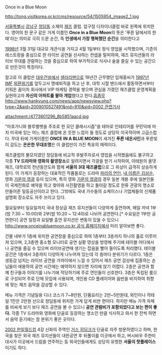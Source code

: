 Once in a Blue Moon

http://tong.visitkorea.or.kr/cms/resource/54/1505954_image2_1.jpg

[[서울특별시]] [[강남구]] [[청담동]] 소재의 [[재즈]] 클럽. 압구정 디자이너클럽 바로 왼쪽에 위치한다. 영어의 한 문구 같은 가게 이름인 '''Once in a Blue Moon'''의 뜻은 '푸른 달에서의 한때'라는 의미로 극히 드문 순간, 즉 '''인생에서 가장 행복했던 순간'''을 의미한다고

[[1998년]] 3월 31일 대규모 개관식을 가지고 4월 1일부터 정식 영업을 시작했으며, 기존의 레스토랑을 중심으로 한 라이브 공연을 선사하는 컨셉을 탈피하여, 재즈 뮤지션들의 라이브 무대를 관람하는 것을 중심으로 하여 부가적으로 식사나 술을 즐길 수 있는 공간으로 만든것이 특징이다. 

참고로 이 클럽은 [[대우건설]]에서 [[샐러리맨]]으로 19년간 근무했던 임재홍씨가 [[1997년]] [[IMF]] [[외환위기]]를 앞두고서 명예퇴직을 하고 난 후, 대학 시절 밴드에서 활동하면서부터 키워온 꿈이자 회사에서 VIP 마케팅 경력을 쌓으며 관심을 가졌던 재즈클럽 운영계획을 실현하고자 '''자신의 아파트를 팔아 개업'''했다고 한다.[[흠좀무]]  [[http://www.hankyung.com/news/app/newsview.php?type=2&aid=2009010527491&nid=910&sid=0002 관련기사]]

attachment:/4773601296_8b5851aacd.jpg

"마호가니와 블루벨벳을 주조로 한 모던 클래시시즘"을 테마로 인테리어를 꾸민덕에 마치 미국에 있는 어느 재즈 클럽에 온 듯한 느낌이 들 정도로 상당히 이국적이며 고급스럽다. 무대 뒤에 가게이름인 '''ONCE IN A BLUE MOON'''이 새겨진 '''푸른 네온사인'''과 푸른빛이 감도는 '''은은한 무대조명'''은 이 클럽만이 가진 특유의 매력이다.

재즈클럽의 불모지였던 청담동에 비교적 후발주자로서 영업을 시작했음에도 불구하고 각종 '''TV 드라마와 영화의 촬영장소'''로 알려지면서 각광을 받기 시작하여, 이태원의 올댓재즈, 대학로의 천년동안도와 함께 '''서울의 3대 재즈클럽'''으로 그 위상이 급격히 상승하게 된다. 이 가게가 등장하는 대표적인 작품들로는 드라마 [[파리의 연인]], [[내 이름은 김삼순]], 영화 [[가문의 영광]] 등이 있으며, 특히 영화 [[가문의 영광]]의 경우 일본 개봉 후에 일본인들이 국제전화로 예약을 하고 찾아와 사진촬영을 하고 돌아갈 정도로 한류 관광의 명소로 만들어준 일등공신이라고 한다. 그밖에도 국내 가수들의 쇼케이스나 기업체들의 신제품 설명회 장소로도 자주 쓰이고 있다.

월요일부터 일요일까지 국내 정상급 재즈 뮤지션들이 다양하게 출연하며, 매일 저녁 1부(밤 7:30 ~ 10:00)와 2부(밤 10:20 ~ 12:40)로 나뉘어 공연한다.[* 수요일은 1부만 공연한다] 공연 일정과 요일별 출연 뮤지션은 변동이 있을 수 있으니 [[http://www.onceinabluemoon.co.kr 공식 홈페이지]]에서 미리 알아보면 좋다.

건물 내부가 1층에 위치한 공연장을 중심으로 하여 1층부터 3층까지 하나의 홀로 이루어져 있으며, 2,3층엔 중소형 모니터로 공연 실황 영상을 방영해 주기에 테이블 어디에서나 공연을 즐길 수 있으며 라이브공연때 생기는 잡음을 빨아 들이도록 처리했다. 테이블 공간은 1층에서 3층까지 다양하게 나누어져 있는데 각 층마다 분위기가 다르다. 1층은 생동감 넘치는 라이브 공연을 가까이에서 느낄 수 있어서 재즈 공연 감상에 집중하는 손님들이 애용하여 공연 시간에는 예약하지 않으면 자리에 앉기 어렵다. 2층은 공연과 함께 친구들과 이야기를 나누기에 적당하기에 주로 연인들이 선호한다. 3층은 독립된 룸으로 구성되어 주로 단체 모임에 사용되며, 개인용 CD 플레이어와 음반을 비치하여 취향에 맞는 재즈 음악을 감상할 수 있다.

메뉴 가격은 기념일용 디너 코스가 7~8만원, 단품요리는 2만~5만원대, 와인이나 칵테일 1잔은 2만원 선으로 청담동에 위치한 가게 답게 비싼 편이다. 하지만 메뉴 가격 자체를 비싸게 보기 보다 재즈 공연을 볼 수 있으니 '''공연 관람비가 포함되었다고 보는 편이 좋다.''' 각종 TV 드라마와 영화에 단골로 등장하는 명소인 만큼 식사하고 와서 한 잔씩 하면서 음악 듣기에는 참 분위기 좋은 곳이다.

[[2002 한일월드컵]] 4강 신화의 주역인 [[거스 히딩크]]가 단골로 자주 방문하였다고 하며, 한국을 찾은 외국 재즈 뮤지션들이 내한공연 후 뒤풀이를 이곳에서 하고, 버시바우 주한미대사가 이곳에서 드럼을 연주하는 등 외국인들에게도 상당히 유명한 '''서울의 핫플레이스'''이기도 하다.
